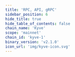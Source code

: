 ```yaml
---
title: 'RPC, API, gRPC'
sidebar_position: 6
hide_title: true
hide_table_of_contents: false
chain_name: 'Kyve'
scope: 'mainnet'
chain_id: 'kyve-1'
binary_version: 'v2.1.0'
icon_url: 'img/kyve-icon.svg'
---
```



<PageTitle
  iconUrl="img/kyve-icon.svg"
  title="Kyve Public Endpoints"
  chainId="kyve-1"
  version="v2.1.0"
/>

<Endpoints
  api="https://kyve-api.noders.services"
  rpc="https://kyve-rpc.noders.services"
  grpc="https://kyve-grpc.noders.services:443"
  jsonRpc=""
/>
